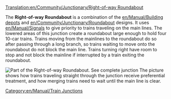 [[Translation:en/Community/Junctionary/Right-of-way Roundabout]]
{{en/Community/Junctionary/Navigation}}

The '''Right-of-way Roundabout''' is a combination of the [[en/Manual/Building depots]] and [[en/Community/Junctionary/Roundabout]] designs.  It uses [[en/Manual/Signals]] to give priority to trains traveling on the main lines.  The lowered areas of this junction create a roundabout large enough to hold four 10-car trains. Trains moving from the mainlines to the roundabout do so after passing through a long branch, so trains waiting to move onto the roundabout do not block the main line. Trains turning right have room to stop and not block the mainline if interrupted by a train exiting the roundabout.

[[File:en/Community/Junctionary/AdvancedMain4WaySmall.png|none|frame|Part of the Right-of-way Roundabout. [[File:en/Community/Junctionary/AdvancedMain4Way.png|See complete junction]]]]
The picture shows how trains traveling straight through the junction receive preferential treatment, and how merging trains need to wait until the main line is clear.

{{en/Community/Junctionary/Junction Criteria|Expensive|3|1|0|2|1|1|1|0|1|1|0||Broken down trains affect one line or all left turns.|
*Very high capacity.
*Traffic jams unlikely but possible (left turns).
*Trains can use the junction to make a U-turn.
*Reqiures a large area.
}}

[[Category:en/Manual/Train Junctions]]